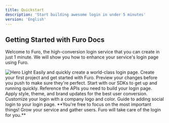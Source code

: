 ```yaml
---
title: Quickstart
description: 'Start building awesome login in under 5 minutes'
version: 'English'
---
```


## Getting Started with Furo Docs

Welcome to Furo, the high-conversion login service that you can create in just 1 minute. We will show you how to enhance your service's login page using Furo.

<img src="/images/furodocs.jpg" alt="Hero Light" />

<Steps>
  <Step title="Setting up">
    Easily and quickly create a world-class login page.

<CardGroup cols={2}>
  <Card
    title="Create your first Project"
    icon="pen-to-square"
    href="https://console.furo.one"
  >
    Create your first project and get started with Furo.
  </Card>
  <Card title="Preview Changes" icon="image" href="essentials/preview">
    Preview your changes before you push to make sure they're perfect.
  </Card>
  <Card title="Start with SDK" icon="screwdriver-wrench" href="sdks">
    Start with our SDKs to get up and running quickly.
  </Card>
  <Card title="Reference APIs" icon="code" href="api-reference">
    Reference the APIs you need to build your login page.
  </Card>
</CardGroup>
  </Step>
  <Step title="Make it yours">
    Apply style, theme, and brand updates for the best user conversion.

<CardGroup cols={2}>
  <Card
    title="Customize Style"
    icon="palette"
    href="essentials/style"
  >
    Customize your login with a company logo and color.
  </Card>
  <Card
    title="Add Social Login"
    icon="share-from-square"
    href="essentials/social"
  >
    Guide to adding social login to your login page.
  </Card>
  </CardGroup>
  </Step>
  <Step title="Last Step">
  <Check>**You're free to focus on the most important things! Grow your service and gather users. Furo will take care of the login for you.**</Check>

  </Step>
</Steps>
